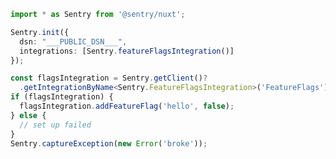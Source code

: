```typescript
import * as Sentry from '@sentry/nuxt';

Sentry.init({
  dsn: "___PUBLIC_DSN___",
  integrations: [Sentry.featureFlagsIntegration()]
});

const flagsIntegration = Sentry.getClient()?
  .getIntegrationByName<Sentry.FeatureFlagsIntegration>('FeatureFlags');
if (flagsIntegration) {
  flagsIntegration.addFeatureFlag('hello', false);
} else {
  // set up failed
}
Sentry.captureException(new Error('broke'));
```
